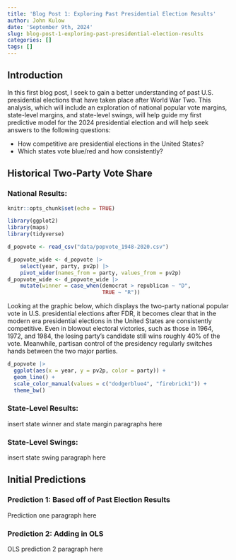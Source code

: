 ```yaml
---
title: 'Blog Post 1: Exploring Past Presidential Election Results'
author: John Kulow
date: 'September 9th, 2024'
slug: blog-post-1-exploring-past-presidential-election-results
categories: []
tags: []
---
```


## **Introduction**

In this first blog post, I seek to gain a better understanding of past U.S. presidential elections that have taken place after World War Two. This analysis, which will include an exploration of national popular vote margins, state-level margins, and state-level swings, will help guide my first predictive model for the 2024 presidential election and will help seek answers to the following questions:

- How competitive are presidential elections in the United States?
- Which states vote blue/red and how consistently?

## **Historical Two-Party Vote Share**
### National Results:



```r
knitr::opts_chunk$set(echo = TRUE)
```

```r
library(ggplot2)
library(maps)
library(tidyverse)
```

```r
d_popvote <- read_csv("data/popvote_1948-2020.csv")

d_popvote_wide <- d_popvote |>
    select(year, party, pv2p) |>
    pivot_wider(names_from = party, values_from = pv2p)
d_popvote_wide <- d_popvote_wide |> 
    mutate(winner = case_when(democrat > republican ~ "D",
                              TRUE ~ "R"))

```

Looking at the graphic below, which displays the two-party national popular vote in U.S. presidential elections after FDR, it becomes clear that in the modern era presidential elections in the United States are consistently competitive. Even in blowout electoral victories, such as those in 1964, 1972, and 1984, the losing party's candidate still wins roughly 40% of the vote. Meanwhile, partisan control of the presidency regularly switches hands between the two major parties. 

```r
d_popvote |>
  ggplot(aes(x = year, y = pv2p, color = party)) +
  geom_line() + 
  scale_color_manual(values = c("dodgerblue4", "firebrick1")) +
  theme_bw()
```


### State-Level Results:

insert state winner and state margin paragraphs here

### State-Level Swings:

insert state swing paragraph here

## **Initial Predictions**
### Prediction 1: Based off of Past Election Results

Prediction one paragraph here

### Prediction 2: Adding in OLS

OLS prediction 2 paragraph here










